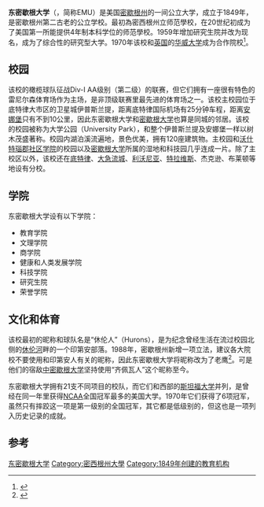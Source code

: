 {{fansite|time=2015-02-05T01:19:21+00:00}}
{{refimprove|time=2015-02-05T01:19:21+00:00}}
{{Infobox university
|name=         东密歇根大学
|image=        EMU Roosevelt Hall 3.jpg
|motto=        Education First（教育第一）
|endowment= {{Increase}} 6600万美元（2014年）<ref>{{cite web |url=http://www.easternecho.com/article/2014/11/emu-endowment-switched-financial-consultant |title=EMU's endowment experiences steady growth |publisher=Easternecho.com |date= |accessdate=2014-12-10 |archive-date=2014-12-10 |archive-url=https://web.archive.org/web/20141210203947/http://www.easternecho.com/article/2014/11/emu-endowment-switched-financial-consultant |dead-url=no }}</ref>
|president=   [[苏珊·马丁|苏珊·马丁]]
|established=  1849年<ref>{{cite web |url=http://www.edumaritime.com/michigan-mi/eastern-michigan-university-at-ypsilanti-michigan-supply-chain-management-education |title=Supply Chain Management BBA & MBA |publisher=Edumaritime.com |date= |accessdate=2014-06-29 |archive-date=2014-02-24 |archive-url=https://web.archive.org/web/20140224042107/http://www.edumaritime.com/michigan-mi/eastern-michigan-university-at-ypsilanti-michigan-supply-chain-management-education |dead-url=no }}</ref>
|type=         [[公立大学|公立大学]]
|staff=        700职工 + 700临时职工 <ref name="emich1">{{cite web |url=http://www.emich.edu/aboutemu/profile/index.php |title=Eastern Michigan University: Institutional Profile |publisher=Emich.edu |date= |accessdate=2011-06-16 |deadurl=yes |archiveurl=https://web.archive.org/web/20120123214929/http://www.emich.edu/aboutemu/profile/index.php |archivedate=2012-01-23 }}</ref>
|faculty=      1000左右<ref name="emich1"/>
|students=     23,419<ref name="ep">{{cite web |url=http://education-portal.com/directory/school/Eastern_Michigan_University.html |title=Eastern Michigan University |publisher=National Center for Education Statistics |date= |accessdate=2012-11-26 |archive-date=2012-04-22 |archive-url=https://web.archive.org/web/20120422060103/http://education-portal.com/directory/school/Eastern_Michigan_University.html |dead-url=no }}</ref> 
|undergrad=    18,621<ref name="ep"/>
|postgrad=     4,798<ref name="ep"/>
|colors=  绿和白<br>{{color box|#006633}} {{color box|white}}<ref>{{Cite web |url=http://www.emich.edu/communications/EMU_ID_Standards.pdf |title=存档副本 |access-date=2015-02-05 |archive-url=https://web.archive.org/web/20131213141741/http://www.emich.edu/communications/EMU_ID_Standards.pdf |archive-date=2013-12-13 |dead-url=yes }}</ref>
|city=         [[伊普斯兰提|伊普斯兰提]]
|country=      {{USA}}
|coor= {{Coord|42.250154|N|83.624454|W|source:dewiki_region:US-MI_type:edu|format=dms|display=inline, title}}
|former_names= 密歇根州立师范学校、密歇根师范学院、东密歇根学院
|campus= 3.2平方千米
|free_label  = 主场
|free        = 雷尼尔森体育场       
|nickname=   老鹰（原为：休伦人）
|mascot=       老鹰Swoop
|website=      {{URL|http://www.emich.edu}}
|logo= 
}}
'''东密歇根大学'''（{{lang|en|Eastern Michigan University}}，简称EMU）是美国[[密歇根州|密歇根州]]的一间公立大学，成立于1849年，是密歇根州第二古老的公立学校。最初為密西根州立师范學校，在20世纪初成为了美国第一所能提供4年制本科学位的师范學校。1959年增加研究生院并改为现名，成为了综合性的研究型大学。1970年该校和[[英国|英国]]的[[华威大学|华威大学]]成为合作院校<ref name="emich2a">{{cite web |url=http://www.emich.edu/walkingtour/hist.htm |title=EMU : Historic Tour |publisher=Emich.edu |date= |accessdate=2011-06-16 |deadurl=yes |archiveurl=https://web.archive.org/web/20080104155406/http://www.emich.edu/walkingtour/hist.htm |archivedate=2008-01-04 }}</ref>。

==校园==
该校的橄榄球队征战Div-I AA级别（第二级）的联赛，但它们拥有一座很有特色的雷尼尔森体育场作为主场，是非顶级联赛里最先进的体育场之一。该校主校园位于底特律大市区的卫星城伊普斯兰提，距离底特律国际机场有25分钟车程，距离[[安娜堡|安娜堡]]只有不到10公里，因此东密歇根大学和[[密歇根大学|密歇根大学]]也算是同城的邻居。该校的校园被称为大学公园（University Park），和整个伊普斯兰提及安娜堡一样以树木茂盛著称。校园内湖泊溪流遍地，景色优美，拥有120座建筑物。主校园和[[沃什特瑙郡社区学院|沃什特瑙郡社区学院]]的校园以及[[密歇根大学|密歇根大学]]所属的湿地和科技园几乎连成一片。除了主校区以外，该校还在[[底特律|底特律]]、[[大急流城|大急流城]]、[[利沃尼亚|利沃尼亚]]、[[特拉弗斯城|特拉维斯]]、杰克逊、布莱顿等地设有分校。

==学院==
东密歇根大学设有以下学院：
*教育学院
*文理学院
*商学院
*健康和人类发展学院
*科技学院
*研究生院
*荣誉学院
==文化和体育==
该校最初的昵称和球队名是“休伦人”（Hurons），是为纪念曾经生活在流过校园北侧的[[休伦河|休伦河]]畔的一个印第安部落。1988年，密歇根州新增一项立法，建议各大院校不要使用和印第安人有关的昵称，因此东密歇根大学将昵称改为了老鹰<ref name="EMU Adopts Swoop Mascot in 1994">{{cite web|title=EMU Adopts Swoop Mascot in 1994|url=http://www.emueagles.com/sports/football/2006/University.pdf|work=EMU football booklet containing university timeline that says Swoop Adopted as Mascot in 1994|publisher=emich.edu|accessdate=19 June 2011|archive-url=https://web.archive.org/web/20061115060758/http://www.emueagles.com/sports/football/2006/University.pdf|archive-date=2006-11-15|dead-url=yes}}</ref>。可是他们的宿敌[[中密歇根大学|中密歇根大学]]坚持使用“齐佩瓦人”这个昵称至今。

东密歇根大学拥有21支不同项目的校队，而它们和西部的[[斯坦福大学|斯坦福大学]]并列，是曾经在同一年里获得[[NCAA|NCAA]]全国冠军最多的美国大学。1970年它们获得了6项冠军，虽然只有摔跤这一项是第一级别的全国冠军，其它都是低级别的，但这也是一项列入历史记录的成就。

==参考==
{{reflist}}

{{密歇根州的學院和大學}}
[[Category:东密歇根大学|]]
[[Category:密西根州大學|Category:密西根州大學]]
[[Category:1849年创建的教育机构|Category:1849年创建的教育机构]]